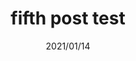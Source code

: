 ---
title: fifth post test
slug: setting-url-with-slug-five
date: 2021/01/14
featureImage: sixth.jpg
excerpt: this is the FIFTH excerpt
thumbnail: "sixth.jpg"
tags: 
- tags
- lol
- wtf
- dic
- fyi
---